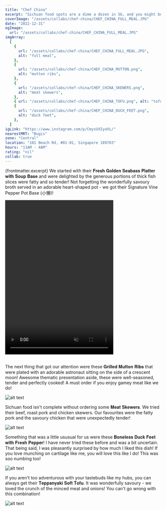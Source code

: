 ```yaml
---
title: "Chef China"
excerpt: "Sichuan food spots are a dime a dozen in SG, and you might be a bit dissuaded by the gimmicky nature of this space-themed restaurant. But I'm here to tell you not to judge a book by its cover! We had an absolutely delicious meal here!"
coverImage: "/assets/collabs/chef-china/CHEF_CHINA_FULL_MEAL.JPG"
date: "2022-12-31"
ogImage:
  url: "/assets/collabs/chef-china/CHEF_CHINA_FULL_MEAL.JPG"
imgArray:
  [
    {
      url: "/assets/collabs/chef-china/CHEF_CHINA_FULL_MEAL.JPG",
      alt: "full meal",
    },
    {
      url: "/assets/collabs/chef-china/CHEF_CHINA_MUTTON.png",
      alt: "mutton ribs",
    },
    {
      url: "/assets/collabs/chef-china/CHEF_CHINA_SKEWERS.png",
      alt: "meat skewers",
    },
    { url: "/assets/collabs/chef-china/CHEF_CHINA_TOFU.png", alt: "tofu" },
    {
      url: "/assets/collabs/chef-china/CHEF_CHINA_DUCK_FEET.png",
      alt: "duck feet",
    },
  ]
igLink: "https://www.instagram.com/p/CmysUXIyaVL/"
nearestMRT: "Bugis"
zone: "Central"
location: "101 Beach Rd, #01-01, Singapore 189703"
hours: "11AM - 4AM"
rating: "nil"
collab: true
---
```


{frontmatter.excerpt} We started with their 𝐅𝐫𝐞𝐬𝐡 𝐆𝐨𝐥𝐝𝐞𝐧 𝐒𝐞𝐚𝐛𝐚𝐬𝐬 𝐏𝐥𝐚𝐭𝐭𝐞𝐫 𝐰𝐢𝐭𝐡 𝐒𝐨𝐮𝐩 𝐁𝐚𝐬𝐞 and were delighted by the generous portions of thick fish slices were fatty and so tender! Not forgetting the wonderfully savoury broth served in an adorable heart-shaped pot - we got their Signature Vine Pepper Pot Base (小懒)!

<div className="flex justify-center">
  <video width="350" height="500" controls muted>
    <source
      src="/assets/collabs/chef-china/CHEF_CHINA_FOOD.mp4"
      type="video/mp4"
    />
    Your browser does not support the video tag.
  </video>
</div>
<br />

The next thing that got our attention were these 𝐆𝐫𝐢𝐥𝐥𝐞𝐝 𝐌𝐮𝐭𝐭𝐨𝐧 𝐑𝐢𝐛𝐬 that were plated with an adorable astronaut sitting on the side of a crescent moon! Awesome thematic presentation aside, these were well-seasoned, tender and perfectly cooked! A must order if you enjoy gamey meat like we do!

![alt text](/assets/collabs/chef-china/CHEF_CHINA_MUTTON.png)

Sichuan food isn't complete without ordering some 𝐌𝐞𝐚𝐭 𝐒𝐤𝐞𝐰𝐞𝐫𝐬. We tried their beef, roast pork and chicken skewers. Our favourites were the fatty pork and the savoury chicken that were unexpectedly tender!

![alt text](/assets/collabs/chef-china/CHEF_CHINA_SKEWERS.png)

Something that was a little ususual for us were these 𝐁𝐨𝐧𝐞𝐥𝐞𝐬𝐬 𝐃𝐮𝐜𝐤 𝐅𝐞𝐞𝐭 𝐰𝐢𝐭𝐡 𝐅𝐫𝐞𝐬𝐡 𝐏𝐞𝐩𝐩𝐞𝐫! I have never tried these before and was a bit uncertain. That being said, I was pleasantly surprised by how much I liked this dish! If you love munching on cartilage like me, you will love this like I do! This was soo numbing too!

![alt text](/assets/collabs/chef-china/CHEF_CHINA_DUCK_FEET.png)

If you aren't too adventurous with your tastebuds like my hubs, you can always get their 𝐓𝐞𝐩𝐩𝐚𝐧𝐲𝐚𝐤𝐢 𝐒𝐨𝐟𝐭 𝐓𝐨𝐟𝐮. It was wonderfully savoury - we loved the crunch of the minced meat and onions! You can't go wrong with this combination!

![alt text](/assets/collabs/chef-china/CHEF_CHINA_TOFU.png)
